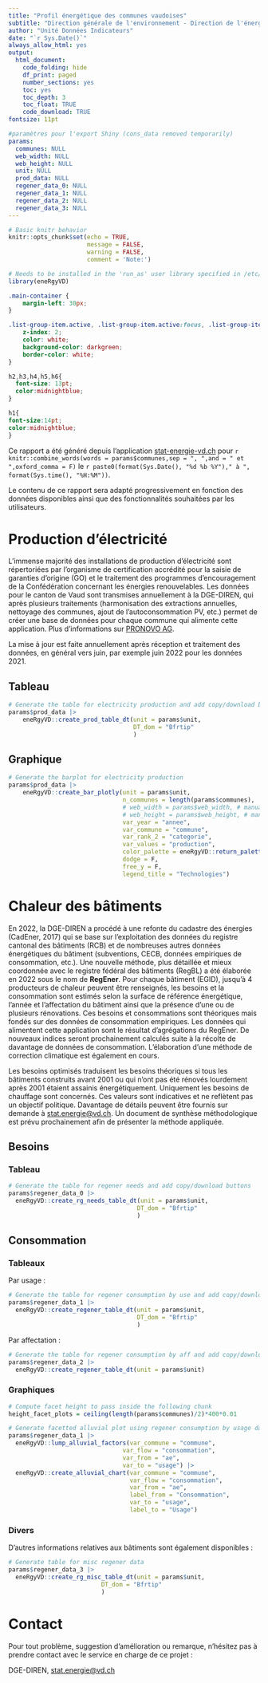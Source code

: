 ```yaml
---
title: "Profil énergétique des communes vaudoises"
subtitle: "Direction générale de l'environnement - Direction de l'énergie (DGE-DIREN)"
author: "Unité Données Indicateurs"
date: "`r Sys.Date()`"
always_allow_html: yes
output:
  html_document:
    code_folding: hide
    df_print: paged
    number_sections: yes
    toc: yes
    toc_depth: 3
    toc_float: TRUE
    code_download: TRUE
fontsize: 11pt

#paramètres pour l'export Shiny (cons_data removed temporarily)
params:
  communes: NULL
  web_width: NULL
  web_height: NULL
  unit: NULL
  prod_data: NULL
  regener_data_0: NULL
  regener_data_1: NULL
  regener_data_2: NULL
  regener_data_3: NULL
---
```


```r
# Basic knitr behavior
knitr::opts_chunk$set(echo = TRUE,
                      message = FALSE,
                      warning = FALSE,
                      comment = 'Note:')

# Needs to be installed in the 'run_as' user library specified in /etc/shiny-server/shiny-server.conf
library(eneRgyVD)


```

```css
.main-container {
    margin-left: 30px;
}

.list-group-item.active, .list-group-item.active:focus, .list-group-item.active:hover {
    z-index: 2;
    color: white;
    background-color: darkgreen;
    border-color: white;
}

h2,h3,h4,h5,h6{
  font-size: 13pt;
  color:midnightblue;
}

h1{
font-size:14pt;
color:midnightblue;
}
```

Ce rapport a été généré depuis l'application [stat-energie-vd.ch](https://stat-energie-vd.ch/profil-energie) pour `r knitr::combine_words(words = params$communes,sep = ", ",and = " et ",oxford_comma = F)` le `r paste0(format(Sys.Date(), "%d %b %Y")," à ", format(Sys.time(), "%H:%M"))`.

Le contenu de ce rapport sera adapté progressivement en fonction des données disponibles ainsi que des fonctionnalités souhaitées par les utilisateurs.

# Production d'électricité

L'immense majorité des installations de production d'électricité sont répertoriées par l'organisme de certification accrédité pour la saisie de garanties d'origine (GO) et le traitement des programmes d'encouragement de la Confédération concernant les énergies renouvelables. Les données pour le canton de Vaud sont transmises annuellement à la DGE-DIREN, qui après plusieurs traitements (harmonisation des extractions annuelles, nettoyage des communes, ajout de l'autoconsommation PV, etc.) permet de créer une base de données pour chaque commune qui alimente cette application. Plus d'informations sur [PRONOVO AG](https://pronovo.ch/fr/).

La mise à jour est faite annuellement après réception et traitement des données, en général vers juin, par exemple juin 2022 pour les données 2021.

## Tableau

```r
# Generate the table for electricity production and add copy/download buttons
params$prod_data |>
    eneRgyVD::create_prod_table_dt(unit = params$unit,
                                   DT_dom = "Bfrtip"
                                   )

```

## Graphique

```r
# Generate the barplot for electricity production
params$prod_data |>
    eneRgyVD::create_bar_plotly(unit = params$unit,
                                n_communes = length(params$communes),
                                # web_width = params$web_width, # manually defined
                                # web_height = params$web_height, # manually defined
                                var_year = "annee",
                                var_commune = "commune",
                                var_rank_2 = "categorie",
                                var_values = "production",
                                color_palette = eneRgyVD::return_palette_prod_elec(),
                                dodge = F,
                                free_y = F,
                                legend_title = "Technologies")

```

# Chaleur des bâtiments

En 2022, la DGE-DIREN a procédé à une refonte du cadastre des énergies (CadEner, 2017) qui se base sur l'exploitation des données du registre cantonal des bâtiments (RCB) et de nombreuses autres données énergétiques du bâtiment (subventions, CECB, données empiriques de consommation, etc.). Une nouvelle méthode, plus détaillée et mieux coordonnée avec le registre fédéral des bâtiments (RegBL) a été élaborée en 2022 sous le nom de **RegEner**. Pour chaque bâtiment (EGID), jusqu'à 4 producteurs de chaleur peuvent être renseignés, les besoins et la consommation sont estimés selon la surface de référence énergétique, l'année et l'affectation du bâtiment ainsi que la présence d'une ou de plusieurs rénovations. Ces besoins et consommations sont théoriques mais fondés sur des données de consommation empiriques. Les données qui alimentent cette application sont le résultat d'agrégations du RegEner. De nouveaux indices seront prochainement calculés suite à la récolte de davantage de données de consommation. L'élaboration d'une méthode de correction climatique est également en cours.

Les besoins optimisés traduisent les besoins théoriques si tous les bâtiments construits avant 2001 ou qui n'ont pas été rénovés lourdement après 2001 étaient assainis énergétiquement. Uniquement les besoins de chauffage sont concernés. Ces valeurs sont indicatives et ne reflètent pas un objectif politique. Davantage de détails peuvent être fournis sur demande à [stat.energie\@vd.ch](mailto:stat.energie@vd.ch). Un document de synthèse méthodologique est prévu prochainement afin de présenter la méthode appliquée.

## Besoins

### Tableau

```r
# Generate the table for regener needs and add copy/download buttons
params$regener_data_0 |>
  eneRgyVD::create_rg_needs_table_dt(unit = params$unit,
                                    DT_dom = "Bfrtip"
                                    )

```

## Consommation

### Tableaux

Par usage :

```r
# Generate the table for regener consumption by use and add copy/download buttons
params$regener_data_1 |>
  eneRgyVD::create_regener_table_dt(unit = params$unit,
                                    DT_dom = "Bfrtip"
                                    )

```

Par affectation :

```r
# Generate the table for regener consumption by aff and add copy/download buttons
params$regener_data_2 |>
  eneRgyVD::create_regener_table_dt(unit = params$unit)

```

### Graphiques

```r
# Compute facet height to pass inside the following chunk
height_facet_plots = ceiling(length(params$communes)/2)*400*0.01
```

```r
# Generate facetted alluvial plot using regener consumption by usage dataset
params$regener_data_1 |>
  eneRgyVD::lump_alluvial_factors(var_commune = "commune",
                                var_flow = "consommation",
                                var_from = "ae",
                                var_to = "usage") |>
  eneRgyVD::create_alluvial_chart(var_commune = "commune",
                                  var_flow = "consommation",
                                  var_from = "ae",
                                  label_from = "Consommation",
                                  var_to = "usage",
                                  label_to = "Usage")

```

### Divers

D'autres informations relatives aux bâtiments sont également disponibles :

```r
# Generate table for misc regener data  
params$regener_data_3 |> 
  eneRgyVD::create_rg_misc_table_dt(unit = params$unit, 
                          DT_dom = "Bfrtip"
                          )
```

# Contact

Pour tout problème, suggestion d'amélioration ou remarque, n'hésitez pas à prendre contact avec le service en charge de ce projet :

DGE-DIREN, [stat.energie\@vd.ch](mailto:stat.energie@vd.ch)
